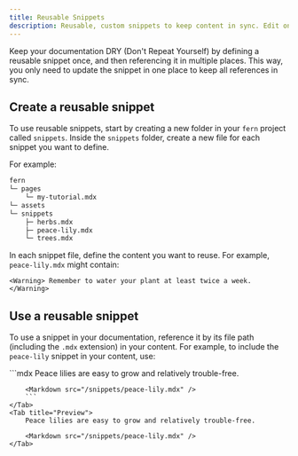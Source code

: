 ```yaml
---
title: Reusable Snippets
description: Reusable, custom snippets to keep content in sync. Edit once, update everywhere.
---
```


Keep your documentation DRY (Don't Repeat Yourself) by defining a reusable snippet once, and then referencing it in multiple places. This way, you only need to update the snippet in one place to keep all references in sync.

## Create a reusable snippet

To use reusable snippets, start by creating a new folder in your `fern` project called `snippets`. Inside the `snippets` folder, create a new file for each snippet you want to define.

For example: 
    
```bash
fern
└─ pages
    └─ my-tutorial.mdx
└─ assets
└─ snippets
    ├─ herbs.mdx  
    ├─ peace-lily.mdx    
    └─ trees.mdx
```

In each snippet file, define the content you want to reuse. For example, `peace-lily.mdx` might contain:

```mdx title="snippets/peace-lily.mdx"
<Warning> Remember to water your plant at least twice a week. </Warning>
```

## Use a reusable snippet

To use a snippet in your documentation, reference it by its file path (including the `.mdx` extension) in your content. For example, to include the `peace-lily` snippet in your content, use:

<Tabs>
    <Tab title="Markdown">
        ```mdx
        Peace lilies are easy to grow and relatively trouble-free.

        <Markdown src="/snippets/peace-lily.mdx" />
        ```
    </Tab>
    <Tab title="Preview">
        Peace lilies are easy to grow and relatively trouble-free.

        <Markdown src="/snippets/peace-lily.mdx" />
    </Tab>
</Tabs>